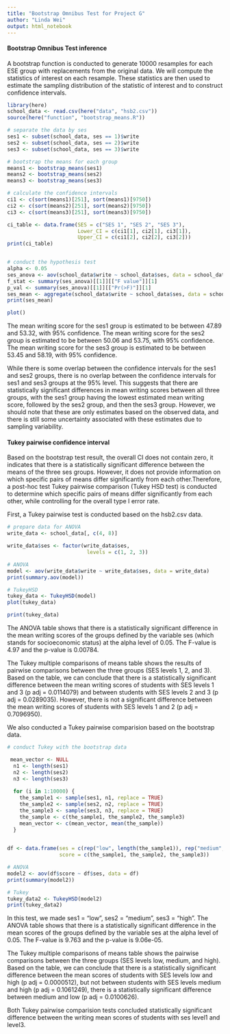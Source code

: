 ```yaml
---
title: "Bootstrap Omnibus Test for Project G"
author: "Linda Wei"
output: html_notebook
---
```


#### Bootstrap Omnibus Test inference 

A bootstrap function is conducted to generate 10000 resamples for each ESE group with replacements from the original data. We will compute the statistics of interest on each resample. These statistics are then used to estimate the sampling distribution of the statistic of interest and to construct confidence intervals.

```r
library(here)
school_data <- read.csv(here("data", "hsb2.csv"))
source(here("function", "bootstrap_means.R"))

# separate the data by ses
ses1 <- subset(school_data, ses == 1)$write
ses2 <- subset(school_data, ses == 2)$write
ses3 <- subset(school_data, ses == 3)$write

# bootstrap the means for each group
means1 <- bootstrap_means(ses1)
means2 <- bootstrap_means(ses2)
means3 <- bootstrap_means(ses3)

# calculate the confidence intervals
ci1 <- c(sort(means1)[251], sort(means1)[9750])
ci2 <- c(sort(means2)[251], sort(means2)[9750])
ci3 <- c(sort(means3)[251], sort(means3)[9750])

ci_table <- data.frame(SES = c("SES 1", "SES 2", "SES 3"),
                       Lower_CI = c(ci1[1], ci2[1], ci3[1]),
                       Upper_CI = c(ci1[2], ci2[2], ci3[2]))
print(ci_table)


# conduct the hypothesis test
alpha <- 0.05
ses_anova <- aov(school_data$write ~ school_data$ses, data = school_data)
f_stat <- summary(ses_anova)[[1]][["F value"]][1]
p_val <- summary(ses_anova)[[1]][["Pr(>F)"]][1]
ses_mean <- aggregate(school_data$write ~ school_data$ses, data = school_data, FUN = mean)
print(ses_mean)

plot()
```
The mean writing score for the ses1 group is estimated to be between 47.89 and 53.32, with 95% confidence.
The mean writing score for the ses2 group is estimated to be between 50.06 and 53.75, with 95% confidence.
The mean writing score for the ses3 group is estimated to be between 53.45 and 58.19, with 95% confidence.

While there is some overlap between the confidence intervals for the ses1 and ses2 groups, there is no overlap between the confidence intervals for ses1 and ses3 groups at the 95% level. This suggests that there are statistically significant differences in mean writing scores between all three groups, with the ses1 group having the lowest estimated mean writing score, followed by the ses2 group, and then the ses3 group. However, we should note that these are only estimates based on the observed data, and there is still some uncertainty associated with these estimates due to sampling variability.

#### Tukey pairwise confidence interval

Based on the bootstrap test result, the overall CI does not contain zero, it indicates that there is a statistically significant difference between the means of the three ses groups. However, it does not provide information on which specific pairs of means differ significantly from each other.Therefore, a post-hoc test Tukey pairwise comparison (Tukey HSD test) is conducted to determine which specific pairs of means differ significantly from each other, while controlling for the overall type I error rate.

First, a Tukey pairwise test is conducted based on the hsb2.csv data.
```r
# prepare data for ANOVA
write_data <- school_data[, c(4, 8)]

write_data$ses <- factor(write_data$ses,
                          levels = c(1, 2, 3))

# ANOVA
model <- aov(write_data$write ~ write_data$ses, data = write_data)
print(summary.aov(model))

# TukeyHSD
tukey_data <- TukeyHSD(model)
plot(tukey_data)

print(tukey_data)
```
The ANOVA table shows that there is a statistically significant difference in the mean writing scores of the groups defined by the variable ses (which stands for socioeconomic status) at the alpha level of 0.05. The F-value is 4.97 and the p-value is 0.00784.

The Tukey multiple comparisons of means table shows the results of pairwise comparisons between the three groups (SES levels 1, 2, and 3). Based on the table, we can conclude that there is a statistically significant difference between the mean writing scores of students with SES levels 1 and 3 (p adj = 0.0114079) and between students with SES levels 2 and 3 (p adj = 0.0289035). However, there is not a significant difference between the mean writing scores of students with SES levels 1 and 2 (p adj = 0.7096950).

We also conducted a Tukey pairwise comparision based on the bootstrap data.
```r
# conduct Tukey with the bootstrap data

 mean_vector <- NULL
  n1 <- length(ses1)
  n2 <- length(ses2)
  n3 <- length(ses3)
  
  for (i in 1:10000) {
    the_sample1 <- sample(ses1, n1, replace = TRUE)
    the_sample2 <- sample(ses2, n2, replace = TRUE)
    the_sample3 <- sample(ses3, n3, replace = TRUE)
    the_sample <- c(the_sample1, the_sample2, the_sample3)
    mean_vector <- c(mean_vector, mean(the_sample))
  }
  

df <- data.frame(ses = c(rep("low", length(the_sample1)), rep("medium", length(the_sample2)), rep("high", length(the_sample3))),
                 score = c(the_sample1, the_sample2, the_sample3))

# ANOVA
model2 <- aov(df$score ~ df$ses, data = df)
print(summary(model2))

# Tukey
tukey_data2 <- TukeyHSD(model2)
print(tukey_data2)
```
In this test, we made ses1 = "low", ses2 = "medium", ses3 = "high". The ANOVA table shows that there is a statistically significant difference in the mean scores of the groups defined by the variable ses at the alpha level of 0.05. The F-value is 9.763 and the p-value is 9.06e-05.

The Tukey multiple comparisons of means table shows the pairwise comparisons between the three groups (SES levels low, medium, and high). Based on the table, we can conclude that there is a statistically significant difference between the mean scores of students with SES levels low and high (p adj = 0.0000512), but not between students with SES levels medium and high (p adj = 0.1061249), there is a statistically significant difference between medium and low (p adj = 0.0100626).

Both Tukey pairwise comparision tests concluded statistically significant difference between the writing mean scores of students with ses level1 and level3. 



